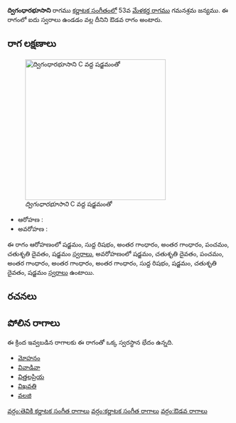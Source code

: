 {{Infobox ragam
	| name          	= ద్విగంధారభూసాని
	| synonym	    	= 
	| mela          	= 
	| chakra        	= 
	| janaka        	= 
	| type          	= ఔడవ
	| arohanam      	= {{svaraC|S|R1|G3|G3|P|D2|S'}} 
	| avarohanam    	= {{svaraC|S'|D2|P|G3|G3|G3|R1|S|D2|S}}
	| jeeva         	=
	| chhaya        	=
	| nyasa         	=
	| vishesha      	= 
	| equivalent  		= 
}}
{{కర్ణాటక సంగీత రాగాలు}}
'''ద్విగంధారభూసాని''' రాగము [[కర్ణాటక సంగీతం]]లో 53వ [[మేళకర్త రాగము]] గమనశ్రమ జన్యము.  ఈ రాగంలో ఐదు స్వరాలు ఉండడం వల్ల దీనిని ఔడవ రాగం అంటారు.


==రాగ లక్షణాలు==
[[Image:dvigandharabhusani_kb2wiki.png|thumb|right|316px|''ద్విగంధారభూసాని'' C వద్ద షడ్జమంతో]]

* ఆరోహణ : {{svaraC|S|R1|G3|G3|P|D2|S'}} 
* అవరోహణ : {{svaraC|S'|D2|P|G3|G3|G3|R1|S|D2|S}}

ఈ రాగం ఆరోహణంలో షడ్జమం, సుద్ద  రిషభం, అంతర గాంధారం, అంతర గాంధారం, పంచమం, చతుశృతి దైవతం, షడ్జమం [[స్వరాలు]], అవరోహణంలో షడ్జమం, చతుశృతి దైవతం, పంచమం, అంతర గాంధారం, అంతర గాంధారం, అంతర గాంధారం, సుద్ద  రిషభం, షడ్జమం, చతుశృతి దైవతం, షడ్జమం [[స్వరాలు]] ఉంటాయి.

==రచనలు==



==పోలిన రాగాలు==
ఈ క్రింద ఇవ్వబడిన రాగాలకు ఈ రాగంతో ఒక్క స్వరస్థాన భేదం ఉన్నది.
* [[మోహనం]]
* [[వివాడివా]]
* [[విత్తలప్రియ]]
* [[విఖవతి]]
* [[వలజి]]



[[వర్గం:తెవికి కర్ణాటక సంగీత రాగాలు]]
[[వర్గం:కర్ణాటక సంగీత రాగాలు]]
[[వర్గం:ఔడవ రాగాలు]]